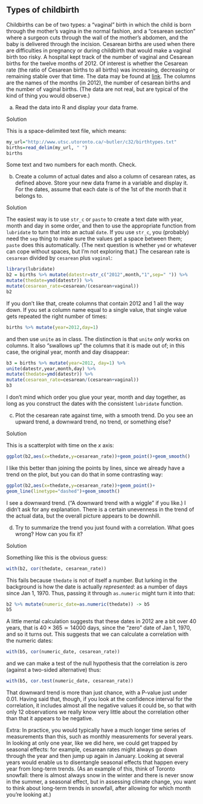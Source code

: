 ##  Types of childbirth


 Childbirths can be of two types: a
"vaginal" birth in which the child is born through the mother's
 vagina in the normal fashion, and a "cesarean section" where a
 surgeon cuts through the wall of the mother's abdomen, and the baby
 is delivered through the incision. Cesarean births are used when
 there are difficulties in pregnancy or during childbirth that would
 make a vaginal birth too risky.
A hospital kept track of the number of vaginal and Cesarean births
 for the twelve months of 2012. Of interest is whether the Cesarean
 rate (the ratio of Cesarean births to all births) was increasing,
 decreasing or remaining stable over that time.
The data may be found at
 [link](http://www.utsc.utoronto.ca/~butler/c32/birthtypes.txt). The
 columns are the names of the months (in 2012), the number of cesarean
 births and the number of vaginal births. (The data are not real, but
 are typical of the kind of thing you would observe.)


(a) Read the data into R and display your data frame.

Solution


This is a space-delimited text file, which means:

```r
my_url="http://www.utsc.utoronto.ca/~butler/c32/birthtypes.txt"
births=read_delim(my_url, " ")
births
```

 

Some text and two numbers for each month. Check.


(b) Create a column of actual dates and also a column of
cesarean rates, as defined above. Store your new data frame in a
variable and display it. For the dates, assume that each date is of
the 1st of the month that it belongs to.

Solution


The easiest way is to use `str_c` or `paste` to
create a text date with year, month and day in some order, and
then to use the appropriate function from `lubridate` to
turn that into an actual `date`. If you use
`str_c`, you (probably) need the `sep` thing to
make sure the values get a space between them; `paste`
does this automatically. (The next question is whether
`ymd` or whatever can cope without spaces, but I'm not
exploring that.)
The cesarean rate is `cesarean` divided by
`cesarean` plus `vaginal`:
```r
library(lubridate)
b2 = births %>% mutate(datestr=str_c("2012",month,"1",sep=" ")) %>%
mutate(thedate=ymd(datestr)) %>%
mutate(cesarean_rate=cesarean/(cesarean+vaginal))
b2
```

        

If you don't like that, create columns that contain 2012 and 1 all
the way down. If you set a column name equal to a single value, that
single value gets repeated the right number of times:\endnote{This is
an example of R's so-called "recycling rules".}

```r
births %>% mutate(year=2012,day=1)
```

 

and then use `unite` as in class. The distinction is that
`unite` *only* works on columns. It also "swallows up"
the columns that it is made out of; in this case, the original year,
month and day disappear:

```r
b3 = births %>% mutate(year=2012, day=1) %>%
unite(datestr,year,month,day) %>%
mutate(thedate=ymd(datestr)) %>%
mutate(cesarean_rate=cesarean/(cesarean+vaginal))
b3
```

 

I don't mind which order you glue your year, month and day together,
as long as you construct the dates with the consistent
`lubridate` function. 



(c) Plot the cesarean rate against time, with a smooth
trend. Do you see an upward trend, a downward trend, no trend, or
something else?

Solution


This is a scatterplot with time on the $x$ axis:
```r
ggplot(b2,aes(x=thedate,y=cesarean_rate))+geom_point()+geom_smooth()
```

        

I like this better than joining the points by lines, since we already
have a trend on the plot, but you can do that in some contrasting way:

```r
ggplot(b2,aes(x=thedate,y=cesarean_rate))+geom_point()+
geom_line(linetype="dashed")+geom_smooth()
```

 
I see a downward trend. ("A downward trend with a wiggle" if you
like.) I didn't ask for any explanation. There is a certain unevenness
in the trend of the actual data, but the overall picture appears to be
downhill. 


(d) Try to summarize the trend you just found with a
correlation. What goes wrong? How can you fix it?

Solution


Something like this is the obvious guess:

```r
with(b2, cor(thedate, cesarean_rate))
```

 

This fails because `thedate` is not of itself a number. But
lurking in the background is how the date is actually
*represented*: as a number of days since Jan 1, 1970. Thus,
passing it through `as.numeric` might turn it into that:

```r
b2 %>% mutate(numeric_date=as.numeric(thedate)) -> b5
b5
```

 

A little mental calculation suggests that these dates in 2012 are a
bit over 40 years, that is $40 \times 365 \simeq 14000$ days, since
the "zero" date of Jan 1, 1970, and so it turns out. This suggests
that we can calculate a correlation with the numeric dates:

```r
with(b5, cor(numeric_date, cesarean_rate))
```

 

and we can make a test of the null hypothesis that the correlation is
zero (against a two-sided alternative) thus:

```r
with(b5, cor.test(numeric_date, cesarean_rate))
```

 

That downward trend is more than just chance, with a P-value just
under 0.01. Having said that, though, if you look at the confidence
interval for the correlation, it includes almost all the negative
values it could be, so that with only 12 observations we really know
very little about the correlation other than that it appears to be
negative. 

Extra: 
 In practice, you would typically have a much longer time series
 of measurements than this, such as monthly measurements for
 several years. In looking at only one year, like we did here,
 we could get trapped by seasonal effects: for example, cesarean
 rates might always go down through the year and then jump up
 again in January. Looking at several years would enable us to
 disentangle seasonal effects that happen every year from
 long-term trends. (As an example of this, think of Toronto
 snowfall: there is almost always snow in the winter and there
 is never snow in the summer, a seasonal effect, but in
 assessing climate change, you want to think about long-term
 trends in snowfall, after allowing for which month you're
 looking at.)
 


